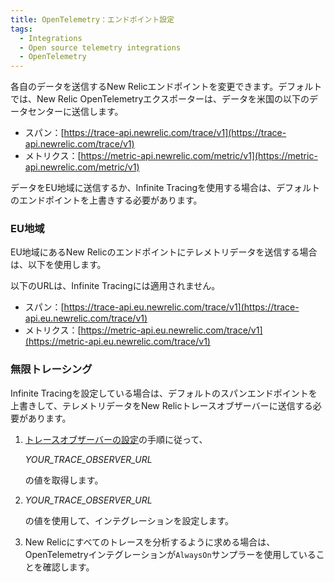 ```yaml
---
title: OpenTelemetry：エンドポイント設定
tags:
  - Integrations
  - Open source telemetry integrations
  - OpenTelemetry
---
```


各自のデータを送信するNew Relicエンドポイントを変更できます。デフォルトでは、New Relic OpenTelemetryエクスポーターは、データを米国の以下のデータセンターに送信します。

* スパン：[https://trace-api.newrelic.com/trace/v1](https://trace-api.newrelic.com/trace/v1)
* メトリクス：[https://metric-api.newrelic.com/metric/v1](https://metric-api.newrelic.com/metric/v1)

データをEU地域に送信するか、Infinite Tracingを使用する場合は、デフォルトのエンドポイントを上書きする必要があります。

### EU地域

EU地域にあるNew Relicのエンドポイントにテレメトリデータを送信する場合は、以下を使用します。

<Callout variant="tip">
  以下のURLは、Infinite Tracingには適用されません。
</Callout>

* スパン：[https://trace-api.eu.newrelic.com/trace/v1](https://trace-api.eu.newrelic.com/trace/v1)
* メトリクス：[https://metric-api.eu.newrelic.com/trace/v1](https://metric-api.eu.newrelic.com/trace/v1)

### 無限トレーシング

Infinite Tracingを設定している場合は、デフォルトのスパンエンドポイントを上書きして、テレメトリデータをNew Relicトレースオブザーバーに送信する必要があります。

1. [トレースオブザーバーの設定](/docs/understand-dependencies/distributed-tracing/infinite-tracing/set-trace-observer)の手順に従って、

   <var>YOUR_TRACE_OBSERVER_URL</var>

   の値を取得します。

2. <var>YOUR_TRACE_OBSERVER_URL</var>

   の値を使用して、インテグレーションを設定します。

3. New Relicにすべてのトレースを分析するように求める場合は、OpenTelemetryインテグレーションが`AlwaysOn`サンプラーを使用していることを確認します。
